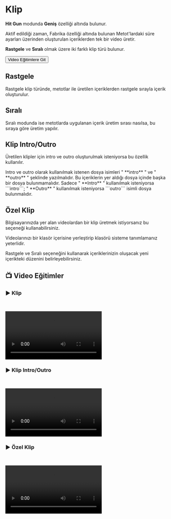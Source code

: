 
# Klip

**Hit Gun** modunda **Geniş** özelliği altında bulunur.

Aktif edildiği zaman, Fabrika özelliği altında bulunan Metot'lardaki süre ayarları üzerinden oluşturulan içeriklerden tek bir video üretir.


**Rastgele** ve **Sıralı** olmak üzere iki farklı klip türü bulunur.


<Link href={`/hitgun/genis/klip#-video-e%C4%9Fitimler`}>
  <div className="responsive-table__row" style={{ textAlign: 'center' }}>
    <div className="responsive-table__item">
      <button
        className="responsive-table__button button button--secondary"
        style={{
          width: '100%',  // Genişliği %100 olarak ayarlandı
          marginTop: 14,
          padding: 12,
          backgroundColor: '#00AAFF',
          borderRadius: 8,
          color: '#fff',
          fontSize: '1.1rem',
          textDecoration: 'none',
          cursor: 'pointer',
          userSelect: 'none'
        }}
      >
        Video Eğitimlere Git
      </button>
    </div>
  </div>
</Link>


## Rastgele

Rastgele klip türünde, metotlar ile üretilen içeriklerden rastgele sırayla içerik oluşturulur.

## Sıralı

Sıralı modunda ise metotlarda uygulanan içerik üretim sırası nasılsa, bu sıraya göre üretim yapılır.


## Klip Intro/Outro

Üretilen klipler için intro ve outro oluşturulmak isteniyorsa bu özellik kullanılır.

 
<Callout type="warning" emoji="⚠️">
  Intro ve outro olarak kullanılmak istenen dosya isimleri " **intro** " ve " **outro** " şeklinde yazılmalıdır. 
</Callout>
<Callout type="warning" emoji="⚠️">
  Bu içeriklerin yer aldığı dosya içinde başka bir dosya bulunmamalıdır.
</Callout>
<Callout type="warning" emoji="⚠️">
  Sadece " **Intro** " kullanılmak isteniyorsa ```intro```; " **Outro** " kullanılmak isteniyorsa ```outro``` isimli dosya bulunmalıdır.
</Callout>


## Özel Klip

Bilgisayarınızda yer alan videolardan bir klip üretmek istiyorsanız bu seçeneği kullanabilirsiniz.

Videolarınızı bir klasör içerisine yerleştirip klasörü sisteme tanımlamanız yeterlidir.

Rastgele ve Sıralı seçeneğini kullanarak içeriklerinizin oluşacak yeni içerikteki düzenini belirleyebilirsiniz.


## 📺 Video Eğitimler


### ▶️ Klip 
  
    

<video controls>
  <source src="https://forum.ve3.plus/assets/files/2024-04-28/docs-turkce-egitimler/yatay-klip.mp4" type="video/mp4" />
  Your browser does not support the video tag.
</video>

### ▶️ Klip Intro/Outro
  
    

<video controls>
  <source src="https://forum.ve3.plus/assets/files/2024-04-28/docs-turkce-egitimler/yatay-intro-outro.mp4" type="video/mp4" />
  Your browser does not support the video tag.
</video>


### ▶️ Özel Klip
  
    

<video controls>
  <source src="https://forum.ve3.plus/assets/files/2024-04-28/docs-turkce-egitimler/yatay-ozelklip.mp4" type="video/mp4" />
  Your browser does not support the video tag.
</video>